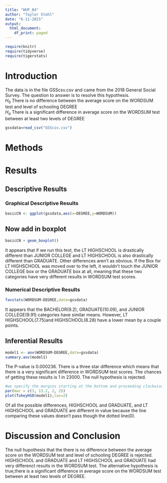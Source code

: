 ```yaml
---
title: "WUP_04"
author: "Taylor Stohl"
date: "6-11-2021"
output:
  html_document:
    df_print: paged
---
```


```r
require(knitr)
require(tidyverse)
require(tigerstats)

```

# Introduction

<!--In this section you explain what you are trying to show.  Where did the data come from?  What is the research or other question you are trying to answer?!-->

The data is in the file GSScsv.csv and came from the 2018 General Social Survey.  The question to answer is to resolve this hypothesis.  
$H_0$ There is no difference between the average score on the WORDSUM test and level of schooling DEGREE  
$H_a$ There is a significant difference in average score on the WORDSUM test between at least two levels of DEGREE  

```r
gssdata=read_csv("GSScsv.csv")
```
# Methods

<!--Decide on your methods:  use "variable analysis" or other appropriate descriptors.  Make sure to choose at least one graphical method and at least one numerical method.!-->

# Results

<!--Divide this section into two sub-sections:  One for your descriptive  results and one for your inferential results.!-->

## Descriptive Results

### Graphical Descriptive Results

<!--Graphical results here.  Make sure to show your code.  Provide appropriate labels for axes, giving units if possible, and provide a good title for the graph, too.  Use the graphical results to describe the patterns if any that exist in the data as focused toward the research question!-->

```r
basicCN <- ggplot(gssdata,aes(x=DEGREE,y=WORDSUM))
```
## Now add in boxplot

```r
basicCN + geom_boxplot()
```
  
It appears that if we run this test, the LT HIGHSCHOOL is drastically different than JUNIOR COLLEGE and LT HIGHSCHOOL is also drastically different than GRADUATE. Other differences aren't as obvious. If the Box for LT HIGHSCHOOL was moved over to the left, it wouldn't touch the JUNIOR COLLEGE box or the GRADUATE box at all, meaning that these two categories have very different results in WORDSUM test scores.




### Numerical Descriptive Results

<!--Numerical results go here. Use the numerical results to describe the patterns if any that exist in the data as focused toward the research question!-->


```r
favstats(WORDSUM~DEGREE,data=gssdata)
```

It appears that the BACHELOR(9.2), GRADUATE(10.09), and JUNIOR COLLEGE(9.91)  categories have similar means. However, LT HIGHSCHOOL(7.75)and HIGHSCHOOL(8.28) have a lower mean by a couple points.

## Inferential Results

<!--State hypothesis clearly.  Make sure your discussion of the inferential test covers all the aspects that the test output produces, such as test statistic, p-value etc.  Make a decision about the null hypothesis, explain the assumptions on which the selected test/procedure was based, and why the chosen procedure satisfys the assumptions and is appropriate to answer the research question!-->


```r
model1 <- aov(WORDSUM~DEGREE,data=gssdata)
summary.aov(model1)
```

The P-value is 0.000236. There is a three star difference which means that there is a very significant difference in WORDSUM test scores. The chances of getting these results is 1 in 23000. The null hypothesis is rejected.


```r
#we specify the margins starting at the bottom and proceeding clockwise - thus 8.7 is the left side margin to hold the names of the factors
par(mar = c(3, 13.2, 2, 2))
plot(TukeyHSD(model1),las=2)
```

Of all the possible differences, HIGHSCHOOL and GRADUATE, and LT HIGHSCHOOL and GRADUATE are different in value because the line comparing these values doesn't pass though the dotted line(0).


# Discussion and Conclusion

<!--Discussion and conclusion here.  If you found a relationship be sure to consider whether the relationship occurs because one of the variavbles causes the other, or whether they perhasps are related for some other reason.  Watch the chapter 6 videos from the GeorgeTown videos collection.!-->

The null hupothesis that the there is no difference between the average score on the WORDSUM test and level of schooling DEGREE is rejected. HIGHSCHOOL and GRADUATE and LT HIGHSCHOOL and GRADUATE had very differenct results in the WORDSUM test. The alternative hypothesis is true,there is a significant difference in average score on the WORDSUM test between at least two levels of DEGREE. 
